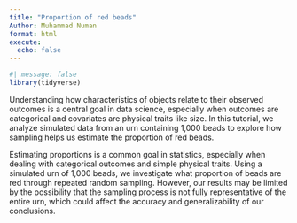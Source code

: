 ```yaml
---
title: "Proportion of red beads"
Author: Muhammad Numan
format: html
execute: 
  echo: false
---
```



```r
#| message: false
library(tidyverse)
```

Understanding how characteristics of objects relate to their observed outcomes is a central goal in data science, especially when outcomes are categorical and covariates are physical traits like size. In this tutorial, we analyze simulated data from an urn containing 1,000 beads to explore how sampling helps us estimate the proportion of red beads.

Estimating proportions is a common goal in statistics, especially when dealing with categorical outcomes and simple physical traits. Using a simulated urn of 1,000 beads, we investigate what proportion of beads are red through repeated random sampling. However, our results may be limited by the possibility that the sampling process is not fully representative of the entire urn, which could affect the accuracy and generalizability of our conclusions.
